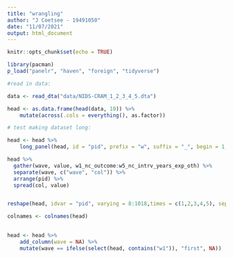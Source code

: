 ```yaml
---
title: "wrangling"
author: "J Coetsee - 19491050"
date: "11/07/2021"
output: html_document
---
```


```r
knitr::opts_chunk$set(echo = TRUE)

library(pacman)
p_load("panelr", "haven", "foreign", "tidyverse")
```

```r
#read in data:

data <- read_dta("data/NIDS-CRAM_1_2_3_4_5.dta")

head <- as.data.frame(head(data, 10)) %>% 
    mutate(across(.cols = everything(), as.factor))

# test making dataset long:

head <- head %>% 
    long_panel(head, id = "pid", prefix = "w", suffix = "_", begin = 1, end = 5, label_location = "beginning", use.regex = TRUE)

head %>% 
  gather(wave, value, w1_nc_outcome:w5_nc_intrv_years_exp_oth) %>% 
  separate(wave, c("wave", "col")) %>% 
  arrange(pid) %>% 
  spread(col, value)


reshape(head, idvar = "pid", varying = 8:1018,times = c(1,2,3,4,5), sep = "_nc",  v.names = "wave", direction = "long")

colnames <- colnames(head)
    

head <- head %>% 
    add_column(wave = NA) %>% 
    mutate(wave == ifelse(select(head, contains("w1")), "first", NA))

```

